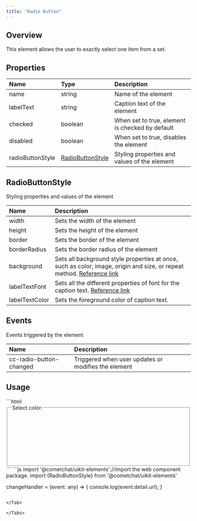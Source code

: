 ```yaml
---
title: "Radio Button"
---
```


## Overview

This element allows the user to exactly select one item from a set.

## Properties

| Name             | Type                                                                   | Description                                     |
| :---------------- | :---------------------------------------------------------------------- | :----------------------------------------------- |
| name             | string                                                                 | Name of the element                             |
| labelText        | string                                                                 | Caption text of the element                     |
| checked          | boolean                                                                | When set to true, element is checked by default |
| disabled         | boolean                                                                | When set to true, disables the element          |
| radioButtonStyle | [RadioButtonStyle](/ui-kit/angular/radio-button#radiobuttonstyle) | Styling properties and values of the element    |

## RadioButtonStyle

Styling properties and values of the element

| Name           | Description                                                                                                                                                                          |
| :-------------- | :------------------------------------------------------------------------------------------------------------------------------------------------------------------------------------ |
| width          | Sets the width of the element                                                                                                                                                        |
| height         | Sets the height of the element                                                                                                                                                       |
| border         | Sets the border of the element                                                                                                                                                       |
| borderRadius   | Sets the border radius of the element                                                                                                                                                |
| background     | Sets all background style properties at once, such as color, image, origin and size, or repeat method. [Reference link](https://developer.mozilla.org/en-US/docs/Web/CSS/background) |
| labelTextFont  | Sets all the different properties of font for the caption text. [Reference link](https://developer.mozilla.org/en-US/docs/Web/CSS/font)                                              |
| labelTextColor | Sets the foreground color of caption text.                                                                                                                                           |

## Events

Events triggered by the element

| Name                    | Description                                         |
| :----------------------- | :--------------------------------------------------- |
| cc-radio-button-changed | Triggered when user updates or modifies the element |

## Usage

<Tabs>
<Tab title="HTML">
```html
<fieldset>
  <legend>Select color:</legend>
  <cometchat-radio-button 
	[name]="'color'"
  [labelText]="'Green'"
  (cc-radio-button-changed)="changeHandler($event)" /><br><br>
  <cometchat-radio-button 
	[name]="'color'"
  [labelText]="'Purple'"
  :checked="true"
  (cc-radio-button-changed)="changeHandler($event)" /><br><br>
  <cometchat-radio-button 
	[name]="'color'"
  [labelText]="'Brown'"
  :checked="true"
  (cc-radio-button-changed)="changeHandler($event)" /><br><br>
  <cometchat-radio-button 
	[name]="'color'"
  [labelText]="'White'"
  :checked="true"
  (cc-radio-button-changed)="changeHandler($event)" /><br><br>
</fieldset>
```

</Tab>

<Tab title="JavaScript">
```js
import '@cometchat/uikit-elements';//import the web component package.
import {RadioButtonStyle} from '@cometchat/uikit-elements'

changeHandler = (event: any) => {
  console.log(event.detail.url);
}
```

</Tab>

</Tabs>
